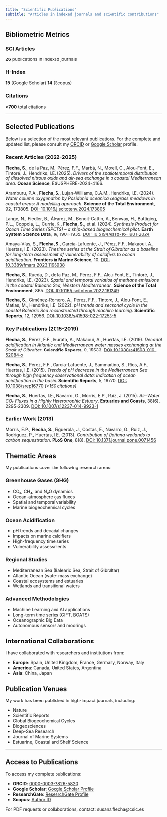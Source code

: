 ```yaml
---
title: "Scientific Publications"
subtitle: "Articles in indexed journals and scientific contributions"
---
```


## Bibliometric Metrics

::: {.grid}

::: {.g-col-12 .g-col-md-4}
### SCI Articles
**26** publications in indexed journals
:::

::: {.g-col-12 .g-col-md-4}
### H-Index
**15** (Google Scholar)
**14** (Scopus)
:::

::: {.g-col-12 .g-col-md-4}
### Citations
**>700** total citations
:::

:::

---

## Selected Publications

Below is a selection of the most relevant publications. For the complete and updated list, please consult my [ORCID](https://orcid.org/0000-0003-2826-5820) or [Google Scholar](https://scholar.google.com) profile.

### Recent Articles (2022-2025)

**Flecha, S.**, de la Paz, M., Pérez, F.F., Marbá, N., Morell, C., Alou-Font, E., Tintoré, J., Hendriks, I.E. (2025).
*Drivers of the spatiotemporal distribution of dissolved nitrous oxide and air-sea exchange in a coastal Mediterranean area*.
**Ocean Science**, EGUSPHERE-2024-4166.

Aramburu, P.A., **Flecha, S.**, Lujan-Williams, C.A.M., Hendriks, I.E. (2024).
*Water column oxygenation by Posidonia oceanica seagrass meadows in coastal areas: A modelling approach*.
**Science of the Total Environment**, 92, 173805.
[DOI: 10.1016/j.scitotenv.2024.173805](https://doi.org/10.1016/j.scitotenv.2024.173805)

Lange, N., Fiedler, B., Álvarez, M., Benoit-Cattin, A., Benway, H., Buttigieg, P.L., Coppola, L., Currie, K., **Flecha, S.**, et al. (2024).
*Synthesis Product for Ocean Time Series (SPOTS) – a ship-based biogeochemical pilot*.
**Earth System Science Data**, 16, 1901-1935.
[DOI: 10.5194/essd-16-1901-2024](https://doi.org/10.5194/essd-16-1901-2024)

Amaya-Vías, S., **Flecha, S.**, García-Lafuente, J., Pérez, F.F., Makaoui, A., Huertas, I.E. (2023).
*The time series at the Strait of Gibraltar as a baseline for long-term assessment of vulnerability of calcifiers to ocean acidification*.
**Frontiers in Marine Science**, 10.
[DOI: 10.3389/fmars.2023.1196938](https://doi.org/10.3389/fmars.2023.1196938)

**Flecha, S.**, Rueda, D., de la Paz, M., Pérez, F.F., Alou-Font, E., Tintoré, J., Hendriks, I.E. (2023).
*Spatial and temporal variation of methane emissions in the coastal Balearic Sea, Western Mediterranean*.
**Science of the Total Environment**, 865.
[DOI: 10.1016/j.scitotenv.2022.161249](https://doi.org/10.1016/j.scitotenv.2022.161249)

**Flecha, S.**, Giménez-Romero, A., Pérez, F.F., Tintoré, J., Alou-Font, E., Matias, M., Hendriks, I.E. (2022).
*pH trends and seasonal cycle in the coastal Balearic Sea reconstructed through machine learning*.
**Scientific Reports**, 12, 12956.
[DOI: 10.1038/s41598-022-17253-5](https://doi.org/10.1038/s41598-022-17253-5)

### Key Publications (2015-2019)

**Flecha, S.**, Pérez, F.F., Murata, A., Makaoui, A., Huertas, I.E. (2019).
*Decadal acidification in Atlantic and Mediterranean water masses exchanging at the Strait of Gibraltar*.
**Scientific Reports**, 9, 15533.
[DOI: 10.1038/s41598-019-52084-x](https://doi.org/10.1038/s41598-019-52084-x)

**Flecha, S.**, Pérez, F.F., García-Lafuente, J., Sammartino, S., Ríos, A.F., Huertas, I.E. (2015).
*Trends of pH decrease in the Mediterranean Sea through high frequency observational data: indication of ocean acidification in the basin*.
**Scientific Reports**, 5, 16770.
[DOI: 10.1038/srep16770](https://doi.org/10.1038/srep16770)
*[>150 citations]*

**Flecha, S.**, Huertas, I.E., Navarro, G., Morris, E.P., Ruiz, J. (2015).
*Air–Water CO₂ Fluxes in a Highly Heterotrophic Estuary*.
**Estuaries and Coasts**, 38(6), 2295-2309.
[DOI: 10.1007/s12237-014-9923-1](https://doi.org/10.1007/s12237-014-9923-1)

### Earlier Work (2013)

Morris, E.P., **Flecha, S.**, Figuerola, J., Costas, E., Navarro, G., Ruiz, J., Rodriguez, P., Huertas, I.E. (2013).
*Contribution of Doñana wetlands to carbon sequestration*.
**PLoS One**, 8(8).
[DOI: 10.1371/journal.pone.0071456](https://doi.org/10.1371/journal.pone.0071456)

## Thematic Areas

My publications cover the following research areas:

::: {.grid}

::: {.g-col-12 .g-col-md-6}
### Greenhouse Gases (GHG)
- CO₂, CH₄, and N₂O dynamics
- Ocean-atmosphere gas fluxes
- Spatial and temporal variability
- Marine biogeochemical cycles
:::

::: {.g-col-12 .g-col-md-6}
### Ocean Acidification
- pH trends and decadal changes
- Impacts on marine calcifiers
- High-frequency time series
- Vulnerability assessments
:::

::: {.g-col-12 .g-col-md-6}
### Regional Studies
- Mediterranean Sea (Balearic Sea, Strait of Gibraltar)
- Atlantic Ocean (water mass exchange)
- Coastal ecosystems and estuaries
- Wetlands and transitional waters
:::

::: {.g-col-12 .g-col-md-6}
### Advanced Methodologies
- Machine Learning and AI applications
- Long-term time series (GIFT, BOATS)
- Oceanographic Big Data
- Autonomous sensors and moorings
:::

:::

## International Collaborations

I have collaborated with researchers and institutions from:

- **Europe**: Spain, United Kingdom, France, Germany, Norway, Italy
- **America**: Canada, United States, Argentina
- **Asia**: China, Japan

## Publication Venues

My work has been published in high-impact journals, including:

- Nature
- Scientific Reports
- Global Biogeochemical Cycles
- Biogeosciences
- Deep-Sea Research
- Journal of Marine Systems
- Estuarine, Coastal and Shelf Science

---

## Access to Publications

To access my complete publications:

- **ORCID**: [0000-0003-2826-5820](https://orcid.org/0000-0003-2826-5820)
- **Google Scholar**: [Google Scholar Profile](https://scholar.google.com)
- **ResearchGate**: [ResearchGate Profile](https://www.researchgate.net)
- **Scopus**: [Author ID](https://www.scopus.com)

For PDF requests or collaborations, contact: susana.flecha@csic.es
